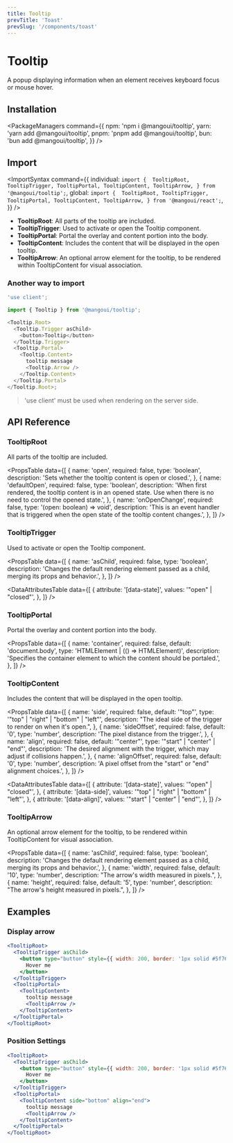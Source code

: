 ```yaml
---
title: Tooltip
prevTitle: 'Toast'
prevSlug: '/components/toast'
---
```


# Tooltip

<Description>
  A popup displaying information when an element receives keyboard focus or mouse hover.
</Description>

<DemoContainer>
  <TooltipDemo />
  <DemoCodeBlock component="tooltip" />
</DemoContainer>

## Installation

<PackageManagers
  command={{
    npm: 'npm i @mangoui/tooltip',
    yarn: 'yarn add @mangoui/tooltip',
    pnpm: 'pnpm add @mangoui/tooltip',
    bun: 'bun add @mangoui/tooltip',
  }}
/>

## Import

<ImportSyntax
  command={{
    individual: `import { 
  TooltipRoot,
  TooltipTrigger,
  TooltipPortal,
  TooltipContent,
  TooltipArrow,
} from '@mangoui/tooltip';`,
    global: `import { 
  TooltipRoot,
  TooltipTrigger,
  TooltipPortal,
  TooltipContent,
  TooltipArrow,
} from '@mangoui/react';`,
  }}
/>

- **TooltipRoot**: All parts of the tooltip are included.
- **TooltipTrigger**: Used to activate or open the Tooltip component.
- **TooltipPortal**: Portal the overlay and content portion into the body.
- **TooltipContent**: Includes the content that will be displayed in the open tooltip.
- **TooltipArrow**: An optional arrow element for the tooltip, to be rendered within TooltipContent for visual association.

### Another way to import

```js
'use client';

import { Tooltip } from '@mangoui/tooltip';

<Tooltip.Root>
  <Tooltip.Trigger asChild>
    <button>Tooltip</button>
  </Tooltip.Trigger>
  <Tooltip.Portal>
    <Tooltip.Content>
      tooltip message
      <Tooltip.Arrow />
    </Tooltip.Content>
  </Tooltip.Portal>
</Tooltip.Root>;
```

> 'use client' must be used when rendering on the server side.

## API Reference

### TooltipRoot

All parts of the tooltip are included.

<PropsTable
  data={[
    {
      name: 'open',
      required: false,
      type: 'boolean',
      description: 'Sets whether the tooltip content is open or closed.',
    },
    {
      name: 'defaultOpen',
      required: false,
      type: 'boolean',
      description:
        'When first rendered, the tooltip content is in an opened state. Use when there is no need to control the opened state.',
    },
    {
      name: 'onOpenChange',
      required: false,
      type: '(open: boolean) => void',
      description:
        'This is an event handler that is triggered when the open state of the tooltip content changes.',
    },
  ]}
/>

### TooltipTrigger

Used to activate or open the Tooltip component.

<PropsTable
  data={[
    {
      name: 'asChild',
      required: false,
      type: 'boolean',
      description:
        'Changes the default rendering element passed as a child, merging its props and behavior.',
    },
  ]}
/>

<DataAttributesTable
  data={[
    {
      attribute: '[data-state]',
      values: '"open" | "closed"',
    },
  ]}
/>

### TooltipPortal

Portal the overlay and content portion into the body.

<PropsTable
  data={[
    {
      name: 'container',
      required: false,
      default: 'document.body',
      type: 'HTMLElement | (() => HTMLElement)',
      description: 'Specifies the container element to which the content should be portaled.',
    },
  ]}
/>

### TooltipContent

Includes the content that will be displayed in the open tooltip.

<PropsTable
  data={[
    {
      name: 'side',
      required: false,
      default: '"top"',
      type: '"top" | "right" | "bottom" | "left"',
      description: "The ideal side of the trigger to render on when it's open.",
    },
    {
      name: 'sideOffset',
      required: false,
      default: '0',
      type: 'number',
      description: 'The pixel distance from the trigger.',
    },
    {
      name: 'align',
      required: false,
      default: '"center"',
      type: '"start" | "center" | "end"',
      description: 'The desired alignment with the trigger, which may adjust if collisions happen.',
    },
    {
      name: 'alignOffset',
      required: false,
      default: '0',
      type: 'number',
      description: 'A pixel offset from the "start" or "end" alignment choices.',
    },
  ]}
/>

<DataAttributesTable
  data={[
    {
      attribute: '[data-state]',
      values: '"open" | "closed"',
    },
    {
      attribute: '[data-side]',
      values: '"top" | "right" | "bottom" | "left"',
    },
    {
      attribute: '[data-align]',
      values: '"start" | "center" | "end"',
    },
  ]}
/>

### TooltipArrow

An optional arrow element for the tooltip, to be rendered within TooltipContent for visual association.

<PropsTable
  data={[
    {
      name: 'asChild',
      required: false,
      type: 'boolean',
      description:
        'Changes the default rendering element passed as a child, merging its props and behavior.',
    },
    {
      name: 'width',
      required: false,
      default: '10',
      type: 'number',
      description: "The arrow's width measured in pixels.",
    },
    {
      name: 'height',
      required: false,
      default: '5',
      type: 'number',
      description: "The arrow's height measured in pixels.",
    },
  ]}
/>

## Examples

### Display arrow

```jsx
<TooltipRoot>
  <TooltipTrigger asChild>
    <button type="button" style={{ width: 200, border: '1px solid #5f76bb', padding: 5 }}>
      Hover me
    </button>
  </TooltipTrigger>
  <TooltipPortal>
    <TooltipContent>
      tooltip message
      <TooltipArrow />
    </TooltipContent>
  </TooltipPortal>
</TooltipRoot>
```

### Position Settings

```jsx
<TooltipRoot>
  <TooltipTrigger asChild>
    <button type="button" style={{ width: 200, border: '1px solid #5f76bb', padding: 5 }}>
      Hover me
    </button>
  </TooltipTrigger>
  <TooltipPortal>
    <TooltipContent side="bottom" align="end">
      tooltip message
      <TooltipArrow />
    </TooltipContent>
  </TooltipPortal>
</TooltipRoot>
```
